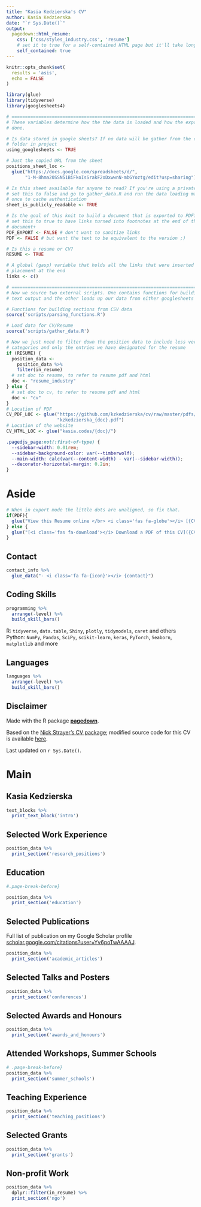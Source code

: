 ```yaml
---
title: "Kasia Kedzierska's CV"
author: Kasia Kedzierska
date: "`r Sys.Date()`"
output:
  pagedown::html_resume:
    css: ['css/styles_industry.css', 'resume']
    # set it to true for a self-contained HTML page but it'll take longer to render
    self_contained: true
---
```


```r
knitr::opts_chunk$set(
  results = 'asis', 
  echo = FALSE
)

library(glue)
library(tidyverse)
library(googlesheets4)

# ======================================================================
# These variables determine how the the data is loaded and how the exports are
# done.

# Is data stored in google sheets? If no data will be gather from the csvs/
# folder in project
using_googlesheets <- TRUE

# Just the copied URL from the sheet
positions_sheet_loc <-  
  glue("https://docs.google.com/spreadsheets/d/",  
       "1-M-8hma20SSN51BiFkoIsSrakF2oDxwwnN-mbGYoztg/edit?usp=sharing")

# Is this sheet available for anyone to read? If you're using a private sheet
# set this to false and go to gather_data.R and run the data loading manually
# once to cache authentication
sheet_is_publicly_readable <- TRUE

# Is the goal of this knit to build a document that is exported to PDF? If so
# set this to true to have links turned into footnotes at the end of the
# document+
PDF_EXPORT <- FALSE # don't want to sanitize links
PDF <- FALSE # but want the text to be equivalent to the version ;)

# Is this a resume or CV? 
RESUME <- TRUE

# A global (gasp) variable that holds all the links that were inserted for
# placement at the end
links <- c()

# ======================================================================
# Now we source two external scripts. One contains functions for building the
# text output and the other loads up our data from either googlesheets or csvs

# Functions for building sections from CSV data
source('scripts/parsing_functions.R') 

# Load data for CV/Resume
source('scripts/gather_data.R')

# Now we just need to filter down the position data to include less verbose
# categories and only the entries we have designated for the resume
if (RESUME) {
  position_data <- 
    position_data %>% 
    filter(in_resume)
  # set doc to resume, to refer to resume pdf and html
  doc <- "resume_industry"
} else {
  # set doc to cv, to refer to resume pdf and html
  doc <- "cv"
}
# Location of PDF
CV_PDF_LOC <- glue("https://github.com/kzkedzierska/cv/raw/master/pdfs/",
                   "kzkedzierska_{doc}.pdf")
# Location of the website
CV_HTML_LOC <- glue("kasia.codes/{doc}/")
```

<!-- taken from https://github.com/nstrayer/cv/issues/24 -->
```css
.pagedjs_page:not(:first-of-type) {
  --sidebar-width: 0.01rem;
  --sidebar-background-color: var(--timberwolf);
  --main-width: calc(var(--content-width) - var(--sidebar-width));
  --decorator-horizontal-margin: 0.2in;
}
```

Aside
================================================================================

<!-- ![pic](scratch/spirals_path-blues_greens-seed_90_cut.png) -->
<!-- ![logo](logo.png){width=100%} -->

```r
# When in export mode the little dots are unaligned, so fix that. 
if(PDF){
  glue("View this Resume online </br> <i class='fas fa-globe'></i> [{CV_HTML_LOC}](https://{CV_HTML_LOC})")
} else {
  glue("[<i class='fas fa-download'></i> Download a PDF of this CV]({CV_PDF_LOC})")
}
```

Contact {#contact}
--------------------------------------------------------------------------------

```r
contact_info %>% 
  glue_data("- <i class='fa fa-{icon}'></i> {contact}")
```


Coding Skills {#skills}
--------------------------------------------------------------------------------

```r
programming %>%
  arrange(-level) %>%
  build_skill_bars() 
```

R: `tidyverse`, `data.table`, `Shiny`, `plotly`, `tidymodels`, `caret` and others  
Python: `NumPy`, `Pandas`, `SciPy`, `scikit-learn`, `keras`, `PyTorch`, `Seaborn`, `matplotlib` and more

Languages {#skills}
--------------------------------------------------------------------------------

```r
languages %>%
  arrange(-level) %>%
  build_skill_bars() 
```

  
    
Disclaimer {#disclaimer}
--------------------------------------------------------------------------------

Made with the R package [**pagedown**](https://github.com/rstudio/pagedown). 

Based on the [Nick Strayer's CV package](https://github.com/nstrayer/cv); modified source code for this CV is available [here](https://github.com/kzkedzierska/cv).

Last updated on `r Sys.Date()`.

Main
================================================================================

Kasia Kedzierska {#title}
--------------------------------------------------------------------------------

```r
text_blocks %>% 
  print_text_block('intro')
```


Selected Work Experience {data-icon=laptop}
--------------------------------------------------------------------------------

```r
position_data %>%
  print_section('research_positions')
```

Education {data-icon=graduation-cap data-concise=true} 
--------------------------------------------------------------------------------
```r
#.page-break-before}
```

```r
position_data %>%
  print_section('education')
```

Selected Publications {data-icon=book data-concise=true .page-break-before}
--------------------------------------------------------------------------------

Full list of publication on my Google Scholar profile [scholar.google.com/citations?user=Yv6poTwAAAAJ](https://scholar.google.com/citations?user=Yv6poTwAAAAJ&hl=en).

```r
position_data %>%
  print_section('academic_articles')
```



Selected Talks and Posters {data-icon=comment-dots data-concise=true}
--------------------------------------------------------------------------------

```r
position_data %>%
  print_section('conferences')
```

Selected Awards and Honours {data-icon=award}
--------------------------------------------------------------------------------

```r
position_data %>%
  print_section('awards_and_honours')
```

Attended Workshops, Summer Schools {data-icon=user-graduate} 
--------------------------------------------------------------------------------

```r
# .page-break-before}
position_data %>%
  print_section('summer_schools')
```


Teaching Experience {data-icon=chalkboard-teacher}
--------------------------------------------------------------------------------
<!-- :::aside -->
<!-- ```{r} -->
<!-- # .page-break-before} -->
<!-- text_blocks %>%  -->
<!--   print_text_block('teaching_experience_aside') -->
<!-- ``` -->
<!-- ::: -->

```r
position_data %>%
  print_section('teaching_positions')
```


Selected Grants {data-icon=euro-sign}
--------------------------------------------------------------------------------

```r
position_data %>%
  print_section('grants')
```

Non-profit Work {data-icon=handshake}
--------------------------------------------------------------------------------

```r
position_data %>%
  dplyr::filter(in_resume) %>%
  print_section('ngo') 
```

